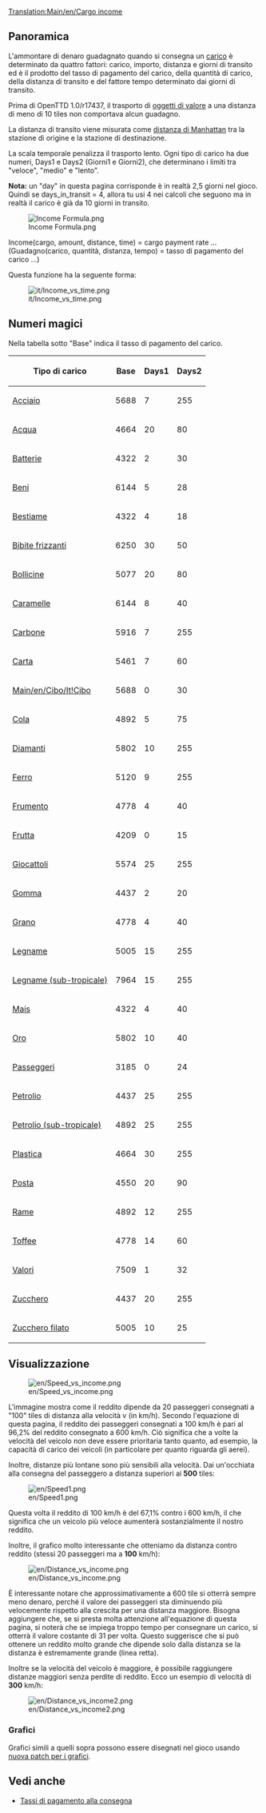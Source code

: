 [[Translation:Main/en/Cargo income]]
==Panoramica==

L'ammontare di denaro guadagnato quando si consegna un [[Main/it/Carico|carico]] è determinato da quattro fattori: carico, importo, distanza e giorni di transito ed è il prodotto del tasso di pagamento del carico, della quantità di carico, della distanza di transito e del fattore tempo determinato dai giorni di transito.

Prima di OpenTTD 1.0/r17437, il trasporto di [[Main/it/Valori|oggetti di valore]] a una distanza di meno di 10 tiles non comportava alcun guadagno.

La distanza di transito viene misurata come [http://it.wikipedia.org/wiki/Geometria_del_taxi distanza di Manhattan] tra la stazione di origine e la stazione di destinazione.

La scala temporale penalizza il trasporto lento. Ogni tipo di carico ha due numeri, Days1 e Days2 (Giorni1 e Giorni2), che determinano i limiti tra "veloce", "medio" e "lento".

'''Nota:''' un "day" in questa pagina corrisponde è in realtà 2,5 giorni nel gioco. Quindi se days_in_transit = 4, allora tu usi 4 nei calcoli che seguono ma in realtà il carico è già da 10 giorni in transito.

<!--
<math>
I(c,a,d,t)=c_\mathrm{Base} \cdot a \cdot d \cdot \max\left(31,
\begin{cases}
255 & t \le c_\mathrm{Days1} \\
255 - (t-c_\mathrm{Days1}) & c_\mathrm{Days1} < t \le c_\mathrm{Days1} + c_\mathrm{Days2} \\
255 - 2(t-c_\mathrm{Days1}) + c_\mathrm{Days2} & t > c_\mathrm{Days1} + c_\mathrm{Days2} 
\end{cases}\right)\cdot\frac{1}{2^{21}}
</math>
-->

[[File:en/Income Formula.png|Income Formula.png]]

Income(cargo, amount, distance, time) = cargo payment rate ... (Guadagno(carico, quantità, distanza, tempo) = tasso di pagamento del carico ...)

Questa funzione ha la seguente forma:

[[File:it/Income vs time.png]]

==Numeri magici==

Nella tabella sotto "Base" indica il tasso di pagamento del carico.

{| class="wikitable sortable" style="text-align:right"
! Tipo di carico !! Base !! Days1 !! Days2
|-
|[[Main/it/Acciaio|Acciaio]]||5688||7||255
|-
|[[Main/it/Acqua|Acqua]]||4664||20||80
|-
|[[Main/it/Batterie|Batterie]]||4322||2||30
|-
|[[Main/it/Beni|Beni]]||6144||5||28
|-
|[[Main/it/Bestiame|Bestiame]]||4322||4||18
|-
|[[Main/it/Bibite frizzanti|Bibite frizzanti]]||6250||30||50
|-
|[[Main/it/Bollicine|Bollicine]]||5077||20||80
|-
|[[Main/it/Caramelle|Caramelle]]||6144||8||40
|-
|[[Main/it/Carbone|Carbone]]||5916||7||255
|-
|[[Main/it/Carta|Carta]]||5461||7||60
|-
|[[Main/en/Cibo/It!Cibo]]||5688||0||30
|-
|[[Main/it/Cola|Cola]]||4892||5||75
|-
|[[Main/it/Diamanti|Diamanti]]||5802||10||255
|-
|[[Main/it/Ferro|Ferro]]||5120||9||255
|-
|[[Main/it/Frumento|Frumento]]||4778||4||40
|-
|[[Main/it/Frutta|Frutta]]||4209||0||15
|-
|[[Main/it/Giocattoli|Giocattoli]]||5574||25||255
|-
|[[Main/it/Gomma|Gomma]]||4437||2||20
|-
|[[Main/it/Grano|Grano]]||4778||4||40
|-
|[[Main/it/Legname|Legname]]||5005||15||255
|-
|[[Main/it/Legname|Legname (sub-tropicale)]]||7964||15||255
|-
|[[Main/it/Mais|Mais]]||4322||4||40
|-
|[[Main/it/Oro|Oro]]||5802||10||40
|-
|[[Main/it/Passeggeri|Passeggeri]]||3185||0||24
|-
|[[Main/it/Petrolio|Petrolio]]||4437||25||255
|-
|[[Main/it/Petrolio|Petrolio (sub-tropicale)]]||4892||25||255
|-
|[[Main/it/Plastica|Plastica]]||4664||30||255
|-
|[[Main/it/Posta|Posta]]||4550||20||90
|-
|[[Main/it/Rame|Rame]]||4892||12||255
|-
|[[Main/it/Toffee|Toffee]]||4778||14||60
|-
|[[Main/it/Valori|Valori]]||7509||1||32
|-
|[[Main/it/Zucchero|Zucchero]]||4437||20||255
|-
|[[Main/it/Zucchero filato|Zucchero filato]]||5005||10||25
|}

==Visualizzazione==

[[File:en/Speed vs income.png]]

L'immagine mostra come il reddito dipende da 20 passeggeri consegnati a "100" tiles di distanza alla velocità v (in km/h). Secondo l'equazione di questa pagina, il reddito dei passeggeri consegnati a 100 km/h è pari al 96,2% del reddito consegnato a 600 km/h. Ciò significa che a volte la velocità del veicolo non deve essere prioritaria tanto quanto, ad esempio, la capacità di carico dei veicoli (in particolare per quanto riguarda gli aerei).

Inoltre, distanze più lontane sono più sensibili alla velocità. Dai un'occhiata alla consegna del passeggero a distanza superiori ai '''500''' tiles:


[[File:en/Speed1.png]]

Questa volta il reddito di 100 km/h è del 67,1% contro i 600 km/h, il che significa che un veicolo più veloce aumenterà sostanzialmente il nostro reddito.

Inoltre, il grafico molto interessante che otteniamo da distanza contro reddito (stessi 20 passeggeri ma a '''100''' km/h):

[[File:en/Distance vs income.png]]

È interessante notare che approssimativamente a 600 tile si otterrà sempre meno denaro, perché il valore dei passeggeri sta diminuendo più velocemente rispetto alla crescita per una distanza maggiore. Bisogna aggiungere che, se si presta molta attenzione all'equazione di questa pagina, si noterà che se impiega troppo tempo per consegnare un carico, si otterrà il valore costante di 31 per volta. Questo suggerisce che si può ottenere un reddito molto grande che dipende solo dalla distanza se la distanza è estremamente grande (linea retta).

Inoltre se la velocità del veicolo è maggiore, è possibile raggiungere distanze maggiori senza perdite di reddito. Ecco un esempio di velocità di '''300''' km/h:

[[File:en/Distance vs income2.png]]

===Grafici===
Grafici simili a quelli sopra possono essere disegnati nel gioco usando [http://www.tt-forums.net/viewtopic.php?f=33&t=31984 nuova patch per i grafici].

==Vedi anche==

*[[Main/en/Meccaniche di gioco/It#Tassi di pagamento alla consegna|Tassi di pagamento alla consegna]]